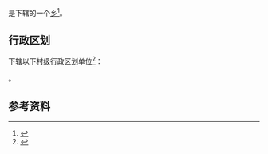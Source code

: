 {{中国乡级行政区|14/09/25/201/000}}

'''{{PAGENAMEBASE}}'''是{{PRC admin/fullname|14/09/25/201/000|3}}下辖的一个[[乡_(中华人民共和国)|乡]]<ref>{{PRC admin/ref sgc|{{PRC admin/parent|14/09/25/201/000}}}}</ref>。

== 行政区划 ==
{{PAGENAMEBASE}}下辖以下村级行政区划单位<ref>{{PRC admin/ref sgc|14/09/25/201/000}}</ref>：

{{PRC admin/children|14/09/25/201/000}}。

== 参考资料 ==
{{reflist}}

{{山西行政区划小作品}}
{{PRC admin/navcat|14/09/25/201/000}}